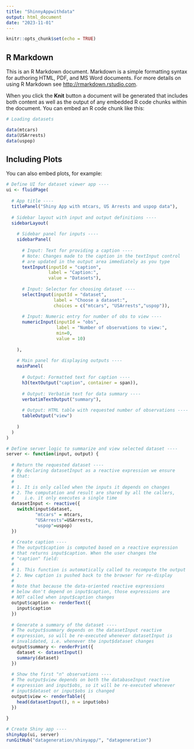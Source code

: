 ---
title: "ShinnyAppwithdata"
output: html_document
date: "2023-11-01"
---

```{r setup, include=FALSE}
knitr::opts_chunk$set(echo = TRUE)
```

## R Markdown

This is an R Markdown document. Markdown is a simple formatting syntax for authoring HTML, PDF, and MS Word documents. For more details on using R Markdown see <http://rmarkdown.rstudio.com>.

When you click the **Knit** button a document will be generated that includes both content as well as the output of any embedded R code chunks within the document. You can embed an R code chunk like this:

```{r }
# Loading datasets

data(mtcars)
data(USArrests)
data(uspop)

```

## Including Plots

You can also embed plots, for example:

```{r}
# Define UI for dataset viewer app ----
ui <- fluidPage(
  
  # App title ----
  titlePanel("Shiny App with mtcars, US Arrests and uspop data"),
  
  # Sidebar layout with input and output definitions ----
  sidebarLayout(
    
    # Sidebar panel for inputs ----
    sidebarPanel(
      
      # Input: Text for providing a caption ----
      # Note: Changes made to the caption in the textInput control
      # are updated in the output area immediately as you type
      textInput(inputId = "caption",
                label = "Caption:",
                value = "Datasets"),
      
      # Input: Selector for choosing dataset ----
      selectInput(inputId = "dataset",
                  label = "Choose a dataset:",
                  choices = c("mtcars", "USArrests","uspop")),
      
      # Input: Numeric entry for number of obs to view ----
      numericInput(inputId = "obs",
                   label = "Number of observations to view:",
                   min=0,
                   value = 10)
      
    ),
    
    # Main panel for displaying outputs ----
    mainPanel(
      
      # Output: Formatted text for caption ----
      h3(textOutput("caption", container = span)),
      
      # Output: Verbatim text for data summary ----
      verbatimTextOutput("summary"),
      
      # Output: HTML table with requested number of observations ----
      tableOutput("view")
      
    )
  )
)

```

```{r}
# Define server logic to summarize and view selected dataset ----
server <- function(input, output) {
  
  # Return the requested dataset ----
  # By declaring datasetInput as a reactive expression we ensure
  # that:
  #
  # 1. It is only called when the inputs it depends on changes
  # 2. The computation and result are shared by all the callers,
  #    i.e. it only executes a single time
  datasetInput <- reactive({
    switch(input$dataset,
           "mtcars" = mtcars,
           "USArrests"=USArrests,
           "uspop"=uspop)
  })
  
  # Create caption ----
  # The output$caption is computed based on a reactive expression
  # that returns input$caption. When the user changes the
  # "caption" field:
  #
  # 1. This function is automatically called to recompute the output
  # 2. New caption is pushed back to the browser for re-display
  #
  # Note that because the data-oriented reactive expressions
  # below don't depend on input$caption, those expressions are
  # NOT called when input$caption changes
  output$caption <- renderText({
    input$caption
  })
  
  # Generate a summary of the dataset ----
  # The output$summary depends on the datasetInput reactive
  # expression, so will be re-executed whenever datasetInput is
  # invalidated, i.e. whenever the input$dataset changes
  output$summary <- renderPrint({
    dataset <- datasetInput()
    summary(dataset)
  })
  
  # Show the first "n" observations ----
  # The output$view depends on both the databaseInput reactive
  # expression and input$obs, so it will be re-executed whenever
  # input$dataset or input$obs is changed
  output$view <- renderTable({
    head(datasetInput(), n = input$obs)
  })
  
}
```
```{r}
# Create Shiny app ----
shinyApp(ui, server)
runGitHub("datageneration/shinyapp/", "datageneration")
```

